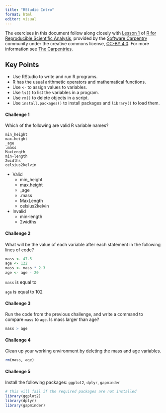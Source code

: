```yaml
---
title: "RStudio Intro"
format: html
editor: visual
---
```


The exercises in this document follow along closely with [Lesson 1](https://swcarpentry.github.io/r-novice-gapminder/01-rstudio-intro.html) of [R for Reproducible Scientific Analysis](https://swcarpentry.github.io/r-novice-gapminder/), provided by the [Software Carpentry](https://software-carpentry.org/) community under the creative commons license, [CC-BY 4.0](https://creativecommons.org/licenses/by/4.0/). For more information see [The Carpentries](https://carpentries.org/).

::: callout-tip
## Key Points

-   Use RStudio to write and run R programs.
-   R has the usual arithmetic operators and mathematical functions.
-   Use `<-` to assign values to variables.
-   Use `ls()` to list the variables in a program.
-   Use `rm()` to delete objects in a script.
-   Use `install.packages()` to install packages and `library()` to load them.
:::

#### Challenge 1

Which of the following are valid R variable names?

```         
min_height
max.height
_age
.mass
MaxLength
min-length
2widths
celsius2kelvin
```

<!-- Challenge 1 answer begin -->

-   Valid
    -   min_height
    -   max.height
    -   \_age
    -   .mass
    -   MaxLength
    -   celsius2kelvin
-   Invalid
    -   min-length
    -   2widths

<!-- Challenge 1 answer end -->

#### Challenge 2

What will be the value of each variable after each statement in the following lines of code?

```r
mass <- 47.5
age <- 122
mass <- mass * 2.3
age <- age - 20
```

<!-- Challenge 2 answer begin -->

`mass` is equal to

`age` is equal to 102

<!-- Challenge 2 answer end -->

#### Challenge 3

Run the code from the previous challenge, and write a command to compare `mass` to `age`. Is mass larger than age?

<!-- Challenge 3 answer begin -->

```r
mass > age
```

<!-- Challenge 3 answer end -->

#### Challenge 4

Clean up your working environment by deleting the mass and age variables.

<!-- Challenge 4 answer begin -->

```r
rm(mass, age)
```

<!-- Challenge 4 answer end -->

#### Challenge 5

Install the following packages: `ggplot2`, `dplyr`, `gapminder`

<!-- Challenge 5 answer begin -->

```r
# this will fail if the required packages are not installed
library(ggplot2)
library(dplyr)
library(gapminder)
```

<!-- Challenge 5 answer end -->
